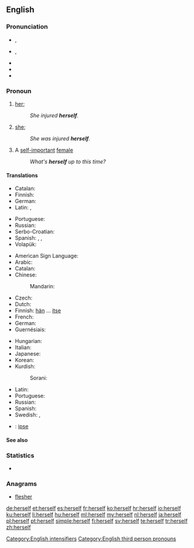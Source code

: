==English==

===Pronunciation===
* {{a|RP}} {{IPA|/hɜːˈsɛlf/}}, {{X-SAMPA|/h3:"sElf/}}
* {{a|GenAm}} {{IPA|/hɝˈsɛlf/}}, {{X-SAMPA|/h3`s"Elf/}}
* {{audio|en-us-herself.ogg|Audio (US)}}
* {{rhymes|ɛlf}}
* {{hyphenation|her|self}}

===Pronoun===
{{en-pron|desc=the third person singular, feminine, personal pronoun|the reflexive form of|she|masculine|himself|neuter|itself|gender-irrelevant|xyrself|plural|themselves}}

# {{reflexive}} [[her]]; {{non-gloss definition|the female object of a verb or preposition that also appears as the subject}}
#: ''She injured '''herself'''.''
# {{context|emphatic}} [[she]]; {{non-gloss definition|an intensive repetition of the female subject, often used to indicate the exclusiveness of that person as the only satisfier of the predicate}}
#: ''She was injured '''herself'''.''
# {{slang}} A [[self-important]] [[female]]
#: ''What's '''herself''' up to this time?''

====Translations====
{{trans-top|(reflexive object) her}}
* Catalan: {{t+|ca|es}}
* Finnish: {{t-|fi|itsensä}}
* German: {{t+|de|sich}}
* Latin: {{t+|la|ipse}}, {{t-|la|ipsa}}
{{trans-mid}}
* Portuguese: {{t-|pt|a si próprio}}
* Russian: {{t+|ru|себя|tr=sebjá}}
* Serbo-Croatian: {{t|sh|sebe}}
* Spanish: {{t+|es|se}}, {{t-|es|ella misma}}, {{t-|es|sí misma}}
* Volapük: {{t-|vo|oki}}
{{trans-bottom}}

{{trans-top|(as intensifier) she}}
* American Sign Language: {{tø|ase|A@Chesthigh SmallFrontandback}}
* Arabic: {{t-|ar|نفسها|tr=nafsúha|sc=Arab}}
* Catalan: {{t-|ca|mateix|alt=mateixa}}
* Chinese:
*: Mandarin: {{t|cmn|她自己|tr=tā zìjǐ|sc=Hans}}
* Czech: {{t+|cs|jí}}
* Dutch: {{t+|nl|zijzelf}}
* Finnish: [[hän]] ... [[itse]]
* French: {{t+|fr|elle-même}}
* German: {{t-|de|sie selbst}}
* Guernésiais: {{tø|roa-grn|ielle-mesme}}
{{trans-mid}}
* Hungarian: {{t+|hu|maga}}
* Italian: {{t-|it|lei stessa}}
* Japanese: {{t-|ja|彼女自身|tr=かのじょじゃしん, kanojo-jishin|sc=Jpan}}
* Korean: {{t-|ko|그 여자 자신|tr=geu yeoja jasin|sc=Kore}}
* Kurdish:
*: Sorani: {{t|ku|خۆی|tr=xoi|sc=ku-Arab}}
* Latin: {{t-|la|ipsa}}
* Portuguese: {{t+|pt|ela mesma}}
* Russian: {{t+|ru|сама|tr=samá}}
* Spanish: {{t-|es|ella misma}}
* Swedish: {{t+|sv|sig}}, {{t-|sv|sig själv}}
{{trans-bottom}}

{{checktrans-top}}
* {{ttbc|ia}}: [[ipse]]
{{trans-mid}}
{{trans-bottom}}

====See also====
{{English personal pronouns}}

===Statistics===
* {{rank|passed|true|friend|293|herself|year|dear|high}}

===Anagrams===
* [[flesher#English|flesher]]

[[Category:English intensifiers]]
[[Category:English third person pronouns]]

[[de:herself]]
[[et:herself]]
[[es:herself]]
[[fr:herself]]
[[ko:herself]]
[[hr:herself]]
[[io:herself]]
[[ku:herself]]
[[li:herself]]
[[hu:herself]]
[[ml:herself]]
[[my:herself]]
[[nl:herself]]
[[ja:herself]]
[[pl:herself]]
[[pt:herself]]
[[simple:herself]]
[[fi:herself]]
[[sv:herself]]
[[te:herself]]
[[tr:herself]]
[[zh:herself]]